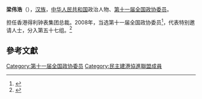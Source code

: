 '''梁伟浩'''（{{bd|1949年||}}），[[汉族|汉族]]，[[中华人民共和国|中华人民共和国]]政治人物、[[第十一届全国政协委员|第十一届全国政协委员]]。

担任香港得利钟表集团总裁。2008年，当选第十一届全国政协委员<ref>{{cite news|title=第十一届全国政协委员名单|url=http://www.indaa.com.cn/zt/2009qglh/zxzs/200903/t20090303_127573.html|accessdate=2013-04-09|newspaper=新华社北京1月25日电 中国人民政治协商会议第十一届全国委员会委员名单(共2237人，2008年1月25日政协第十届全国委员会常务委员会第二十次会议通过)|date=2008年1月25日|deadurl=yes|archiveurl=https://web.archive.org/web/20130928014403/http://www.indaa.com.cn/zt/2009qglh/zxzs/200903/t20090303_127573.html|archivedate=2013年9月28日}}</ref>，代表特别邀请人士，分入第五十七组。<ref>{{cite news|title=全国政协信息-梁伟浩|url=http://www.cppcc.gov.cn/CMS/wylibary/showJcwyxtInfoWylibary.action?tabJcwyxt.guid=11W0021550&wytype=wjwy|accessdate=2013-04-11|newspaper=全国政协委员会|archive-date=2015-06-08|archive-url=https://web.archive.org/web/20150608052300/http://www.cppcc.gov.cn/CMS/wylibary/showJcwyxtInfoWylibary.action?tabJcwyxt.guid=11W0021550&wytype=wjwy|dead-url=no}}</ref>

==參考文獻==
{{reflist}}
{{中国政治人物小作品}}

[[Category:第十一届全国政协委员|Category:第十一届全国政协委员]]
[[Category:民主建港協進聯盟成員|Category:民主建港協進聯盟成員]]